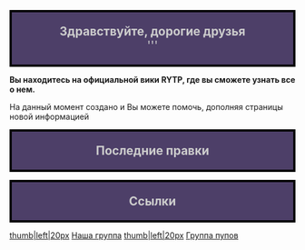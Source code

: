 <mainpage-leftcolumn-start/>

<div style="border:4px solid #000000; background:#4d3f68; text-align:center; font-size:150%; color:#cccccc">'''Здравствуйте, дорогие друзья'''<br />'''</div>

'''Вы находитесь на официальной вики RYTP, где вы сможете узнать все о нем.'''

На данный момент создано [[Служебная:Allpages|{{NUMBEROFARTICLES}}]] {{plural:{{NUMBEROFARTICLES}}|статья|статьи|статей}} и Вы можете помочь, дополняя страницы новой информацией

<mainpage-endcolumn/>

<mainpage-rightcolumn-start/>
<div style="border:4px solid #000000; background:#4d3f68; text-align:center; font-size:150%; color:#cccccc">'''Последние правки'''</div>
<activityfeed size="5" shortlist="false"></activityfeed>
<div style="border:4px solid #000000; background:#4d3f68; text-align:center; font-size:150%; color:#cccccc">'''Ссылки'''</div>
[[Файл:Vk_icon-icons.com_66681.png|thumb|left|20px]]
[https://vk.com/ruspoopwiki Наша группа]
[[Файл:Vk_icon-icons.com_66681.png|thumb|left|20px]]
[https://vk.com/russianpoop Группа пупов]
<mainpage-endcolumn/>